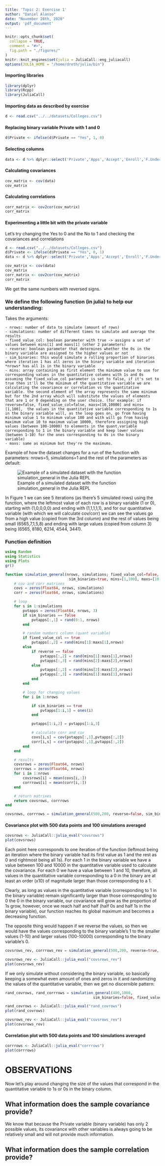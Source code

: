 ```yaml
---
title: 'Topic 2: Exercise 1'
author: "Daniel Alonso"
date: "November 28th, 2020"
output: 'pdf_document'
---
```


```r
knitr::opts_chunk$set(
  collapse = TRUE,
  comment = "#>",
  fig.path = "./figures/"
)
knitr::knit_engines$set(julia = JuliaCall::eng_juliacall)
options(JULIA_HOME = "/home/dreth/julia/bin")
```


#### Importing libraries

```r
library(dplyr)
library(Rcpp)
library(JuliaCall)
```

#### Importing data as described by exercise

```r
d <- read.csv("../../datasets/Colleges.csv")
```

#### Replacing binary variable Private with 1 and 0

```r
d$Private <- ifelse(d$Private == "Yes", 1, 0)
```

#### Selecting columns

```r
data <- d %>% dplyr::select('Private','Apps','Accept','Enroll','F.Undergrad')
```

#### Calculating covariances

```r
cov_matrix <- cov(data)
cov_matrix
```

\newpage

#### Calculating correlations

```r
corr_matrix <- cov2cor(cov_matrix)
corr_matrix
```

#### Experimenting a little bit with the private variable

Let's try changing the Yes to 0 and the No to 1 and checking the covariances and correlations

```r
d <- read.csv("../../datasets/Colleges.csv")
d$Private <- ifelse(d$Private == "Yes", 0, 1)
data <- d %>% dplyr::select('Private','Apps','Accept','Enroll','F.Undergrad')
```

```r
cov_matrix <- cov(data)
cov_matrix
corr_matrix <- cov2cor(cov_matrix)
corr_matrix
```

We get the same numbers with reversed signs.

\newpage

### We define the following function (in julia) to help our understanding:
    
Takes the arguments:

    - nrows: number of data to simulate (amount of rows)
    - simulations: number of different times to simulate and average the results
    - fixed_value_col: boolean parameter with true -> assigns a set of values between mins[1] and maxs[1] (other 2 parameters)
    - reverse: boolean parameter that determines whether the 0s in the binary variable are assigned to the higher values or not
    - sim_binaries: this would simulate a rolling proportion of binaries where iteration 1 has all zeros in the binary variable and iteration *nrows* has all 1s in the binary variable
    - mins: array containing as first element the minimum value to use for corresponding values in the quantitative columns with 1s and 0s assuming the fixed_value_col parameter is set to false, if it's set to true then it'll be the minimum of the quantitative variable we are calculating the covariance or correlation vs the quantitative variable. the second element of the array represents the same minimum but for the 2nd array which will substitute the values of elements that are 1 or 0 depending on the user choice. (for example: if reverse=false, fixed_value_col=false, maxs=[10,10000] and mins=[1,100],  the values in the quantitative variable corresponding to 1s in the binary variable will, as the loop goes on, go from having minimum value 1 to minimum value 100 and with will go from having maximum value 10 to maximum value 10000, therefore assigning high values (between 100-10000) to elements in the quant.variable corresponding to 1 in the binary variable and keep lower values (between 1-10) for the ones corresponding to 0s in the binary variable)
    - maxs: same as minimum but they're the maximums.

Example of how the dataset changes for a run of the function with parameters: nrows=5, simulations=1 and the rest of the parameters as default:

![Example of a simulated dataset with the function simulation_general in the Julia REPL](julia_output.png)

In Figure 1 we can see 5 iterations (as there's 5 simulated rows) using the function, where the leftmost value of each row is a binary variable (1 or 0), starting with (1,0,0,0,0) and ending with (1,1,1,1,1), and for our quantitative variable (with which we will calculate cov/corr) we can see the values go from a high value (copied from the 3rd column) and the rest of values being small (6565,7,1,5,8) and ending with large values (copied from column 3) being (6565, 8180, 6214, 4544, 3441). 

### Function definition

```julia
using Random
using Statistics
using Plots
gr()

function simulation_general(nrows, simulations; fixed_value_col=false, reverse=false,
                             sim_binaries=true, mins=[1,100], maxs=[10,10000]) 
    # cov and corr matrixes
    covs = zeros(Float64, nrows, simulations)
    corr = zeros(Float64, nrows, simulations)

    # loop
    for s in 1:simulations
        pvtapps = zeros(Float64, nrows, 3)
        if sim_binaries == false
            pvtapps[:,1] = rand(0:1, nrows)
        end

        # random numbers column (quant variable)
        if fixed_value_col == true
            pvtapps[:,2] = rand(mins[1]:maxs[1],nrows)
        else
            if reverse == false
                pvtapps[:,2] = rand(mins[1]:maxs[1],nrows)
                pvtapps[:,3] = rand(mins[2]:maxs[2],nrows)
            else 
                pvtapps[:,2] = rand(mins[2]:maxs[2],nrows)
                pvtapps[:,3] = rand(mins[1]:maxs[1],nrows)
            end
        end

        # loop for changing values
        for i in 1:nrows

            if sim_binaries == true
                pvtapps[1:i,1] = ones(i)
            end

            pvtapps[1:i,2] = pvtapps[1:i,3]

            # calculate corr and cov
            covs[i,s] = cov(pvtapps[:,1],pvtapps[:,2])
            corr[i,s] = cor(pvtapps[:,1],pvtapps[:,2])
        end
    end

    # results
    covsrows = zeros(Float64, nrows)
    corrrows = zeros(Float64, nrows)
    for i in 1:nrows
        covsrows[i] = mean(covs[i,:])
        corrrows[i] = mean(corr[i,:])
    end

    # return matrixes
    return covsrows, corrrows
end
```

```julia
covsrows, corrrows = simulation_general(500,200, reverse=false, sim_binaries=true);
```

\newpage

#### Covariance plot with 500 data points and 100 simulations averaged

```r
covsrows <- JuliaCall::julia_eval("covsrows")
plot(covsrows)
```

Each point here corresponds to one iteration of the function (leftmost being an iteration where the binary variable had its first value as 1 and the rest as 0 and rightmost being all 1s). For each 1 in the binary variable we have a value between 100 and 10000 in the quantitative variable used to calculate the covariance. For each 0 we have a value between 1 and 10, therefore, all values in the quantitative variable corresponding to a 0 in the binary are at least an order (x10) of magnitude larger than those corresponding to a 1.

Clearly, as long as values in the quantitative variable (corresponding to 1 in the binary variable) remain significantly larger than those corresponding to 0 the 0 in the binary variable, our covariance will grow as the proportion of 1s grow, however, once we reach half and half (half 0s and half 1s in the binary variable), our function reaches its global maximum and becomes a decreasing function. 

\newpage

The opposite thing would happen if we reverse the values, so then we would have the values corresponding to the binary variable's 1 to the smaller values (1-10) and larger values (100-10000) corresponding to the binary variable's 0.

```julia
covsrows_rev, corrrows_rev = simulation_general(500,200, reverse=true, sim_binaries=true);
```

```r
covsrows_rev <- JuliaCall::julia_eval("covsrows_rev")
plot(covsrows_rev)
```

If we only simulate without considering the binary variable, so basically keeping a somewhat even amount of ones and zeros in it and randomizing the values of the quantitative variable, then we get no discernible pattern:

```julia
rand_covrows, rand_corrrows = simulation_general(400,1000, 
                                        sim_binaries=false, fixed_value_col=false);
```

```r
rand_covrows <- JuliaCall::julia_eval("rand_covrows")
plot(rand_covrows)
```

```r
covsrows_rev <- JuliaCall::julia_eval("covsrows_rev")
plot(covsrows_rev)
```

#### Correlation plot with 500 data points and 100 simulations averaged

```r
corrrows <- JuliaCall::julia_eval("corrrows")
plot(corrrows)
```


# OBSERVATIONS

Now let's play around changing the size of the values that correspond in the quantitative variable to 1s or 0s in the binary column.



## What information does the sample covariance provide?

We know that because the Private variable (binary variable) has only 2 possible values, its covariance with other variables is always going to be relatively small and will not provide much information.

\newpage

## What information does the sample correlation provide?



